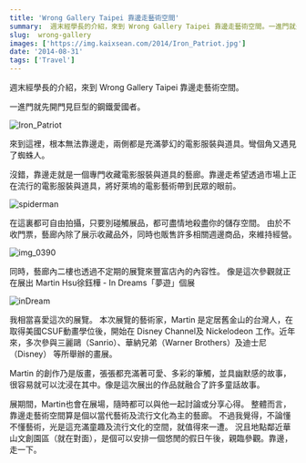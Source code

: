 ```yaml
---
title: 'Wrong Gallery Taipei 靠邊走藝術空間'
summary:  週末經學長的介紹，來到 Wrong Gallery Taipei 靠邊走藝術空間。一進門就先開門見巨型的鋼鐵愛國者。
slug:  wrong-gallery
images: ['https://img.kaixsean.com/2014/Iron_Patriot.jpg']
date: '2014-08-31'
tags: ['Travel']
---
```


週末經學長的介紹，來到 Wrong Gallery Taipei 靠邊走藝術空間。

一進門就先開門見巨型的鋼鐵愛國者。

![Iron_Patriot](https://img.kaixsean.com/2014/Iron_Patriot.jpg)

來到這裡，根本無法靠邊走，兩側都是充滿夢幻的電影服裝與道具。彎個角又遇見了蜘蛛人。

沒錯，靠邊走就是一個專門收藏電影服裝與道具的藝廊。靠邊走希望透過市場上正在流行的電影服裝與道具，將好萊塢的電影藝術帶到民眾的眼前。 

![spiderman](https://img.kaixsean.com/2014/spiderman.jpg)

在這裏都可自由拍攝，只要別碰觸展品，都可盡情地殺盡你的儲存空間。 由於不收門票，藝廊內除了展示收藏品外，同時也販售許多相關週邊商品，來維持經營。

![img_0390](https://img.kaixsean.com/2014/img_0390.jpg)

同時，藝廊內二樓也透過不定期的展覽來豐富店內的內容性。 像是這次參觀就正在展出 Martin Hsu徐鈺樺 - In Dreams「夢遊」個展

![inDream](https://img.kaixsean.com/2014/inDream.jpg)

我相當喜愛這次的展覽。 本次展覽的藝術家，Martin 是定居舊金山的台灣人，在取得美國CSUF動畫學位後，開始在 Disney Channel及 Nickelodeon 工作。近年來，多次參與三麗鷗（Sanrio）、華納兄弟（Warner Brothers）及迪士尼（Disney） 等所舉辦的畫展。

Martin 的創作乃是版畫，張張都充滿著可愛、多彩的筆觸，並具幽默感的故事，很容易就可以沈浸在其中。像是這次展出的作品就融合了許多童話故事。

展期間，Martin也會在展場，隨時都可以與他一起討論或分享心得。 整體而言，靠邊走藝術空間算是個以當代藝術及流行文化為主的藝廊。 不過我覺得，不論懂不懂藝術，光是這充滿童趣及流行文化的空間，就值得來一遭。 況且地點鄰近華山文創園區（就在對面），是個可以安排一個悠閒的假日午後，親臨參觀。靠邊，走一下。